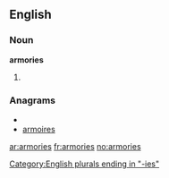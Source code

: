 ==English==

===Noun===
'''armories'''

# {{US}} {{plural of|[[armory]]}}

===Anagrams===
* {{alphagram|aeimorrs}}
* [[armoires#English|armoires]]


[[Category:English plurals ending in "-ies"]]

[[ar:armories]]
[[fr:armories]]
[[no:armories]]